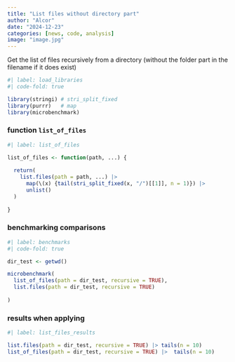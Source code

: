 ```yaml
---
title: "List files without directory part"
author: "Alcor"
date: "2024-12-23"
categories: [news, code, analysis]
image: "image.jpg"
---
```


Get the list of files recursively from a directory (without the folder part in the filename if it does exist)

```r
#| label: load_libraries
#| code-fold: true

library(stringi) # stri_split_fixed
library(purrr)   # map
library(microbenchmark)

```

### function `list_of_files`

```r
#| label: list_of_files

list_of_files <- function(path, ...) {
  
  return(
    list.files(path = path, ...) |>
      map(\(x) {tail(stri_split_fixed(x, "/")[[1]], n = 1)}) |> 
      unlist()
  )
  
}

```

### benchmarking comparisons

```r
#| label: benchmarks
#| code-fold: true

dir_test <- getwd()

microbenchmark(
  list_of_files(path = dir_test, recursive = TRUE),
  list.files(path = dir_test, recursive = TRUE)
  
)

```

### results when applying

```r
#| label: list_files_results

list.files(path = dir_test, recursive = TRUE) |> tails(n = 10)
list_of_files(path = dir_test, recursive = TRUE) |>  tails(n = 10)

```



